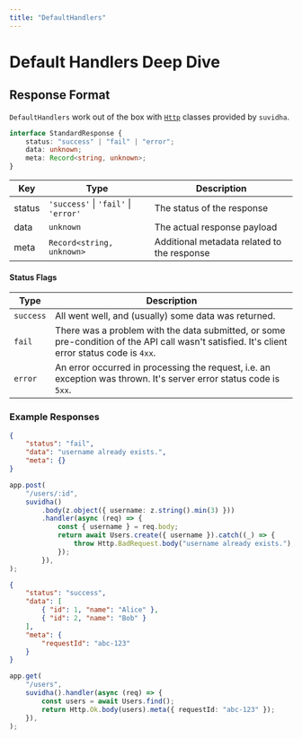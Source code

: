 ```yaml
---
title: "DefaultHandlers"
---
```


# Default Handlers Deep Dive

## Response Format

`DefaultHandlers` work out of the box with [`Http`](/reference/http) classes provided by `suvidha`.

```ts
interface StandardResponse {
    status: "success" | "fail" | "error";
    data: unknown;
    meta: Record<string, unknown>;
}
```

| Key    | Type                                         | Description                                 |
| ------ | -------------------------------------------- | ------------------------------------------- |
| status | `'success'` &#124; `'fail'` &#124; `'error'` | The status of the response                  |
| data   | `unknown`                                    | The actual response payload                 |
| meta   | `Record<string, unknown>`                    | Additional metadata related to the response |

#### Status Flags

| Type      | Description                                                                                                                                  |
| --------- | -------------------------------------------------------------------------------------------------------------------------------------------- |
| `success` | All went well, and (usually) some data was returned.                                                                                         |
| `fail`    | There was a problem with the data submitted, or some pre-condition of the API call wasn't satisfied. It's client error status code is `4xx`. |
| `error`   | An error occurred in processing the request, i.e. an exception was thrown. It's server error status code is `5xx`.                           |

### Example Responses

<Tabs>

<Tab title="Bad Request">

```json
{
    "status": "fail",
    "data": "username already exists.",
    "meta": {}
}
```

</Tab>

<Tab title="handler">
    
```ts
app.post(
    "/users/:id",
    suvidha()
        .body(z.object({ username: z.string().min(3) }))
        .handler(async (req) => {
            const { username } = req.body;
            return await Users.create({ username }).catch((_) => {
                throw Http.BadRequest.body("username already exists.");
            });
        }),
);
```

</Tab>
</Tabs>

<Tabs>
<Tab title="Success">

```json
{
    "status": "success",
    "data": [
        { "id": 1, "name": "Alice" },
        { "id": 2, "name": "Bob" }
    ],
    "meta": {
        "requestId": "abc-123"
    }
}
```

</Tab>
<Tab title="handler">

```ts
app.get(
    "/users",
    suvidha().handler(async (req) => {
        const users = await Users.find();
        return Http.Ok.body(users).meta({ requestId: "abc-123" });
    }),
);
```

</Tab>
</Tabs>
